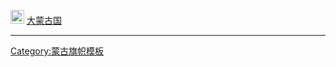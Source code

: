 [[File:Flag of the People's Republic of Mongolia (1921-1924).svg|22px|border|link=]] [[博克多汗國|大蒙古国]]<noinclude>
----
{{MNG-all}}
[[Category:蒙古旗帜模板]]
</noinclude>